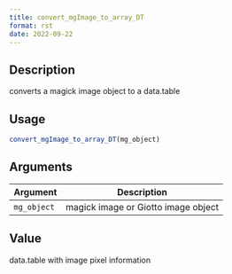 ```yaml
--- 
title: convert_mgImage_to_array_DT 
format: rst 
date: 2022-09-22 
--- 
```


## Description

converts a magick image object to a data.table


## Usage

```r
convert_mgImage_to_array_DT(mg_object)
```


## Arguments

Argument      |Description
------------- |----------------
`mg_object`     |     magick image or Giotto image object


## Value

data.table with image pixel information


